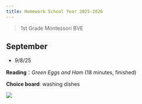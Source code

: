 ```yaml
---
title: Homework School Year 2025-2026
---
```


> 1st Grade Montessori BVE

## September

- 9/8/25

**Reading**：*Green Eggs and Ham* (18 minutes, finished)

**Choice board**: washing dishes

![](../photos/h20250908.jpg)
